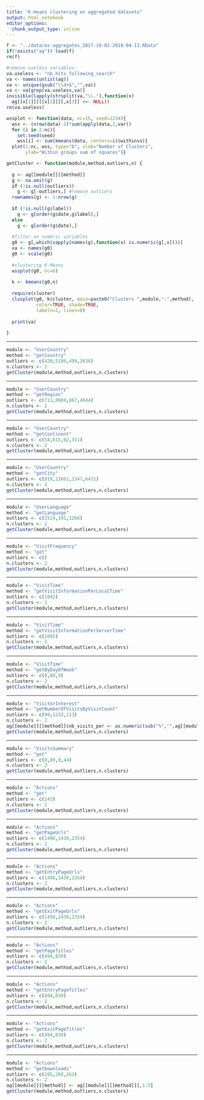 ```yaml
---
title: "K-means clustering on aggregated datasets"
output: html_notebook
editor_options: 
  chunk_output_type: inline
---
```


```r
f <- "../data/os-aggregates_2017-10-02-2018-04-13.RData"
if(!exists("ag")) load(f)
rm(f)
```
```r
#remove useless variables:
va.useless <- "nb_hits_following_search"
va <- names(unlist(ag))
va <- unique(gsub("\\d+$","",va))
va <- va[grep(va.useless,va)]
invisible(lapply(strsplit(va,"\\."),function(x)
  ag[[x[1]]][[x[2]]][,x[3]] <<- NULL))
rm(va.useless)
```
```r
wssplot <- function(data, nc=15, seed=1234){
  wss <- (nrow(data)-1)*sum(apply(data,2,var))
  for (i in 2:nc){
    set.seed(seed)
    wss[i] <- sum(kmeans(data, centers=i)$withinss)}
  plot(1:nc, wss, type="b", xlab="Number of Clusters",
       ylab="Within groups sum of squares")}
```

```r
getCluster <- function(module,method,outliers,n) {
  
  g <- ag[[module]][[method]]
  g <- na.omit(g)
  if (!is.null(outliers))
    g <- g[-outliers,] #remove outliers
  rownames(g) <- 1:nrow(g)
  
  if (!is.null(g$label))
    g <- g[order(g$date,g$label),]
  else
    g <- g[order(g$date),]
 
  #filter on numeric variables
  g0 <- g[,which(sapply(names(g),function(x) is.numeric(g[,x])))]
  va <- names(g0)
  g0 <- scale(g0)
  
  #clustering K-Means
  wssplot(g0, nc=6)
  
  k <- kmeans(g0,n)
  
  require(cluster)
  clusplot(g0, k$cluster, main=paste0("Clusters ",module,":",method),
           color=TRUE, shade=TRUE,
           labels=2, lines=0)
  
  print(va)
    
}
```
***
```r
module <- "UserCountry"
method <- "getCountry"
outliers <- c(420,5186,499,2636)
n.clusters <- 2
getCluster(module,method,outliers,n.clusters)
```
***
```r
module <- "UserCountry"
method <- "getRegion"
outliers <- c(711,8969,867,4844)
n.clusters <- 2
getCluster(module,method,outliers,n.clusters)
```
***
```r
module <- "UserCountry"
method <- "getContinent"
outliers <- c(54,615,62,311)
n.clusters <- 2
getCluster(module,method,outliers,n.clusters)
```
***
```r
module <- "UserCountry"
method <- "getCity"
outliers <- c(919,11661,1347,6431)
n.clusters <- 2
getCluster(module,method,outliers,n.clusters)
```
***
```r
module <- "UserLanguage"
method <- "getLanguage"
outliers <- c(2524,191,1268)
n.clusters <- 2
getCluster(module,method,outliers,n.clusters)
```
***
```r
module <- "VisitFrequency"
method <- "get"
outliers <- c()
n.clusters <- 2
getCluster(module,method,outliers,n.clusters)
```
***
```r
module <- "VisitTime"
method <- "getVisitInformationPerLocalTime"
outliers <- c(1042)
n.clusters <- 2
getCluster(module,method,outliers,n.clusters)
```
***
```r
module <- "VisitTime"
method <- "getVisitInformationPerServerTime"
outliers <- c(1045)
n.clusters <- 2
getCluster(module,method,outliers,n.clusters)
```
***
```r
module <- "VisitTime"
method <- "getByDayOfWeek"
outliers <- c(8,89,9)
n.clusters <- 2
getCluster(module,method,outliers,n.clusters)
```
***
```r
module <- "VisitorInterest"
method <- "getNumberOfVisitsByVisitCount"
outliers <- c(99,1233,113)
n.clusters <- 2
ag[[module]][[method]]$nb_visits_per <- as.numeric(sub("%","",ag[[module]][[method]]$nb_visits_percentage))
getCluster(module,method,outliers,n.clusters)
```
***
```r
module <- "VisitsSummary"
method <- "get"
outliers <- c(8,89,9,44)
n.clusters <- 2
getCluster(module,method,outliers,n.clusters)
```
***
```r
module <- "Actions"
method <- "get"
outliers <- c(143)
n.clusters <- 2
getCluster(module,method,outliers,n.clusters)
```
***
```r
module <- "Actions"
method <- "getPageUrls"
outliers <- c(1498,1438,2354)
n.clusters <- 2
getCluster(module,method,outliers,n.clusters)
```
***
```r
module <- "Actions"
method <- "getEntryPageUrls"
outliers <- c(1498,1438,2354)
n.clusters <- 2
getCluster(module,method,outliers,n.clusters)
```
***
```r
module <- "Actions"
method <- "getExitPageUrls"
outliers <- c(1498,1438,2354)
n.clusters <- 2
getCluster(module,method,outliers,n.clusters)
```
***
```r
module <- "Actions"
method <- "getPageTitles"
outliers <- c(494,830)
n.clusters <- 2
getCluster(module,method,outliers,n.clusters)
```
***
```r
module <- "Actions"
method <- "getEntryPageTitles"
outliers <- c(494,830)
n.clusters <- 2
getCluster(module,method,outliers,n.clusters)
```
***
```r
module <- "Actions"
method <- "getExitPageTitles"
outliers <- c(494,830)
n.clusters <- 2
getCluster(module,method,outliers,n.clusters)
```
***
```r
module <- "Actions"
method <- "getDownloads"
outliers <- c(295,288,263)
n.clusters <- 2
ag[[module]][[method]] <- ag[[module]][[method]][,1:5]
getCluster(module,method,outliers,n.clusters)
```
